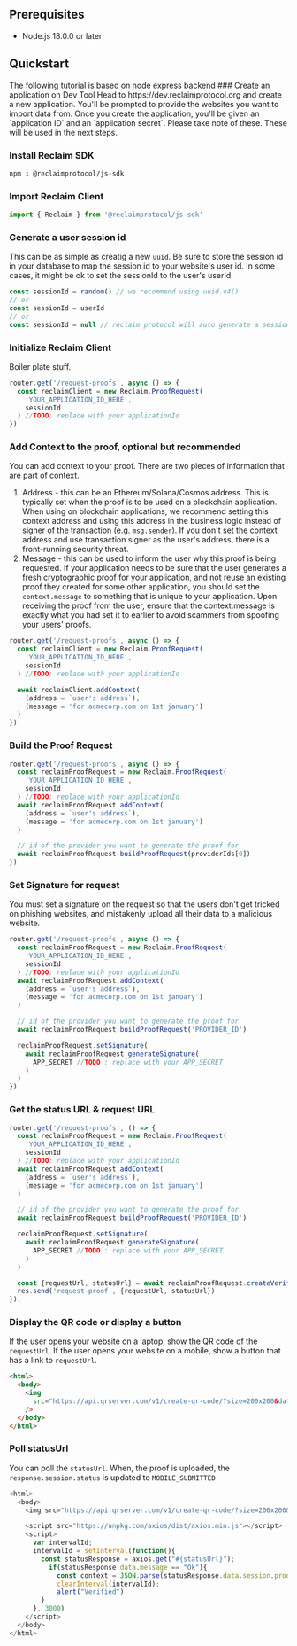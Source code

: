 
## Prerequisites

- Node.js 18.0.0 or later

## Quickstart

<Callout type='info'>
  The following tutorial is based on node express backend
</Callout>

<Steps>
### Create an application on Dev Tool
Head to https://dev.reclaimprotocol.org and create a new application. You'll be prompted to provide the websites you want to import data from. Once you create the application, you'll be given an `application ID` and an `application secret`. Please take note of these. These will be used in the next steps.

### Install Reclaim SDK

```bash copy
npm i @reclaimprotocol/js-sdk
```

### Import Reclaim Client

```js copy showLineNumbers
import { Reclaim } from '@reclaimprotocol/js-sdk'
```

### Generate a user session id

This can be as simple as creatig a new `uuid`.
Be sure to store the session id in your database to map the session id to your website's user id.
In some cases, it might be ok to set the sessionId to the user's userId

```js copy showLineNumbers
const sessionId = random() // we recommend using uuid.v4()
// or
const sessionId = userId
// or
const sessionId = null // reclaim protocol will auto generate a sessionId
```

### Initialize Reclaim Client

Boiler plate stuff.

```js copy showLineNumbers {2-5}
router.get('/request-proofs', async () => {
  const reclaimClient = new Reclaim.ProofRequest(
    'YOUR_APPLICATION_ID_HERE',
    sessionId
  ) //TODO: replace with your applicationId
})
```

### Add Context to the proof, optional but recommended

You can add context to your proof. There are two pieces of information that are part of context.

1. Address - this can be an Ethereum/Solana/Cosmos address. This is typically set when the proof is to be used on a blockchain application. When using on blockchain applications, we recommend setting this context address and using this address in the business logic instead of signer of the transaction (e.g. `msg.sender`). If you don't set the context address and use transaction signer as the user's address, there is a front-running security threat.
2. Message - this can be used to inform the user why this proof is being requested. If your application needs to be sure that the user generates a fresh cryptographic proof for your application, and not reuse an existing proof they created for some other application, you should set the `context.message` to something that is unique to your application. Upon receiving the proof from the user, ensure that the context.message is exactly what you had set it to earlier to avoid scammers from spoofing your users' proofs.

```js copy showLineNumbers {7-10}
router.get('/request-proofs', async () => {
  const reclaimClient = new Reclaim.ProofRequest(
    'YOUR_APPLICATION_ID_HERE',
    sessionId
  ) //TODO: replace with your applicationId

  await reclaimClient.addContext(
    (address = `user's address`),
    (message = 'for acmecorp.com on 1st january')
  )
})
```

### Build the Proof Request

```js copy showLineNumbers {11-12}
router.get('/request-proofs', async () => {
  const reclaimProofRequest = new Reclaim.ProofRequest(
    'YOUR_APPLICATION_ID_HERE',
    sessionId
  ) //TODO: replace with your applicationId
  await reclaimProofRequest.addContext(
    (address = `user's address`),
    (message = 'for acmecorp.com on 1st january')
  )

  // id of the provider you want to generate the proof for
  await reclaimProofRequest.buildProofRequest(providerIds[0])
})
```

### Set Signature for request

You must set a signature on the request so that the users don't get tricked on phishing websites, and mistakenly upload all their data to a malicious website.

```js copy showLineNumbers {14-18}
router.get('/request-proofs', async () => {
  const reclaimProofRequest = new Reclaim.ProofRequest(
    'YOUR_APPLICATION_ID_HERE',
    sessionId
  ) //TODO: replace with your applicationId
  await reclaimProofRequest.addContext(
    (address = `user's address`),
    (message = 'for acmecorp.com on 1st january')
  )

  // id of the provider you want to generate the proof for
  await reclaimProofRequest.buildProofRequest('PROVIDER_ID')

  reclaimProofRequest.setSignature(
    await reclaimProofRequest.generateSignature(
      APP_SECRET //TODO : replace with your APP_SECRET
    )
  )
})
```

### Get the status URL & request URL

```js copy showLineNumbers {20-21}
router.get('/request-proofs', () => {
  const reclaimProofRequest = new Reclaim.ProofRequest(
    'YOUR_APPLICATION_ID_HERE',
    sessionId
  ) //TODO: replace with your applicationId
  await reclaimProofRequest.addContext(
    (address = `user's address`),
    (message = 'for acmecorp.com on 1st january')
  )

  // id of the provider you want to generate the proof for
  await reclaimProofRequest.buildProofRequest('PROVIDER_ID')

  reclaimProofRequest.setSignature(
    await reclaimProofRequest.generateSignature(
      APP_SECRET //TODO : replace with your APP_SECRET
    )
  )

  const {requestUrl, statusUrl} = await reclaimProofRequest.createVerificationRequest();
  res.send('request-proof', {requestUrl, statusUrl})
});

```

### Display the QR code or display a button

If the user opens your website on a laptop, show the QR code of the `requestUrl`.
If the user opens your website on a mobile, show a button that has a link to `requestUrl`.

```html copy showLineNumbers {4}
<html>
  <body>
    <img
      src="https://api.qrserver.com/v1/create-qr-code/?size=200x200&data=#{requestUrl}"
    />
  </body>
</html>
```

### Poll statusUrl

You can poll the `statusUrl`. When, the proof is uploaded, the `response.session.status` is updated to `MOBILE_SUBMITTED`

```js copy showLineNumbers {5-16}
<html>
  <body>
    <img src="https://api.qrserver.com/v1/create-qr-code/?size=200x200&data=#{requestUrl}" />

    <script src="https://unpkg.com/axios/dist/axios.min.js"></script>
    <script>
      var intervalId;
      intervalId = setInterval(function(){
        const statusResponse = axios.get("#{statusUrl}");
          if(statusResponse.data.message == "Ok"){
            const context = JSON.parse(statusResponse.data.session.proofs[0].claimData.context); //optional
            clearInterval(intervalId);
            alert("Verified")
        }
      }, 3000)
    </script>
  </body>
</html>
```

</Steps>
